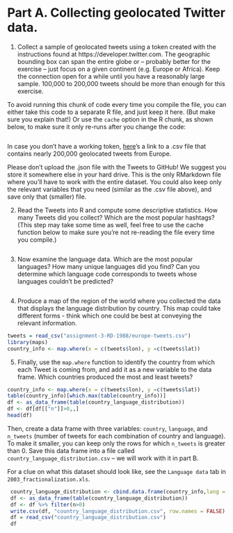 # Part A. Collecting geolocated Twitter data.

1. Collect a sample of geolocated tweets using a token created with the instructions found at https://developer.twitter.com.  The geographic bounding box can span the entire globe or -- probably better for the exercise -- just focus on a given continent (e.g. Europe or Africa). Keep the connection open for a while until you have a reasonably large sample. 100,000 to 200,000 tweets should be more than enough for this exercise.

To avoid running this chunk of code every time you compile the file, you can either take this code to a separate R file, and just keep it here. (But make sure you explain that!) Or use the `cache` option in the R chunk, as shown below, to make sure it only re-runs after you change the code:

```r

```

In case you don't have a working token, [here](https://www.dropbox.com/s/n7l84t6vj95ue9e/europe-tweets.csv?dl=0)'s a link to a .csv file that contains nearly 200,000 geolocated tweets from Europe.

Please don't upload the .json file with the Tweets to GitHub!  We suggest you store it somewhere else in your hard drive. This is the only RMarkdown file where you'll have to work with the entire dataset. You could also keep only the relevant variables that you need (similar as the .csv file above), and save only that (smaller) file.

2. Read the Tweets into R and compute some descriptive statistics. How many Tweets did you collect? Which are the most popular hashtags? (This step may take some time as well, feel free to use the cache function below to make sure you're not re-reading the file every time you compile.)

```r

```

3. Now examine the language data. Which are the most popular languages? How many unique languages did you find? Can you determine which language code corresponds to tweets whose languages couldn't be predicted?

```r

```

4. Produce a map of the region of the world where you collected the data that displays the language distribution by country. This map could take different forms - think which one could be best at conveying the relevant information.

```r
tweets = read_csv("assignment-3-RD-1988/europe-tweets.csv")
library(maps)
country_info <- map.where(x = c(tweets$lon), y =c(tweets$lat))
```

5. Finally, use the `map.where` function to identify the country from which each Tweet is coming from, and add it as a new variable to the data frame. Which countries produced the most and least tweets? 

```r
country_info <- map.where(x = c(tweets$lon), y =c(tweets$lat))
table(country_info)[which.max(table(country_info))]
df <- as_data_frame(table(country_language_distribution))
df <- df[df[["n"]]>0,,]
head(df)
```


Then, create a data frame with three variables: `country`, `language`, and `n_tweets` (number of tweets for each combination of country and language). To make it smaller, you can keep only the rows for which `n_tweets` is greater than 0. Save this data frame into a file called `country_language_distribution.csv` -- we will work with it in part B. 



For a clue on what this dataset should look like, see the `Language data` tab in `2003_fractionalization.xls`.

```r
 country_language_distribution <- cbind.data.frame(country_info,lang = tweets$lang)
 df <- as_data_frame(table(country_language_distribution))
 df <- df %>% filter(n>0)
 write.csv(df, "country_language_distribution.csv", row.names = FALSE)
 df = read_csv("country_language_distribution.csv")
 df
```
